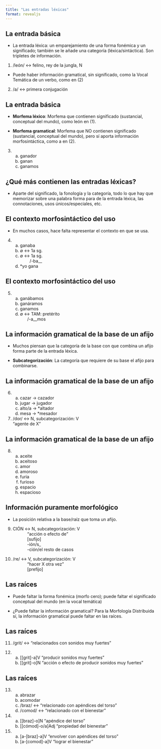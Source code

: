 ```yaml
---
title: "Las entradas léxicas"
format: revealjs
---
```


## La entrada básica

- La entrada léxica: un emparejamiento de una forma fonémica y un
significado; también se le añade una categoría (léxica/sintáctica). Son
tripletes de información.

(1) /león/ &harr; felino, rey de la jungla, 
N

- Puede haber información gramatical, sin significado, como la Vocal
Temática de un verbo, como en (2)

(2) /a/ &harr; primera conjugación

## La entrada básica

- **Morfema léxico**: Morfema que contienen significado (sustancial,
conceptual del mundo), como león en (1).

- **Morfema gramatical**: Morfema que NO contienen significado
(sustancial, conceptual del mundo), pero sí aporta información
morfosintáctica, como a en (2).

(3) a. ganador
    b. ganan
    c. ganamos
    
## ¿Qué más contienen las entradas léxicas?

- Aparte del significado, la fonología y la categoría, todo lo que hay que memorizar sobre una palabra forma para de la entrada léxica, las
connotaciones, usos únicos/especiales, etc.

## El contexto morfosintáctico del uso

- En muchos casos, hace falta representar el contexto en que se usa.

(4) a. ganaba
    b. ∅ &harr; 1a sg.
    c. ∅ &harr; 1a sg.\
&nbsp; &nbsp; &nbsp; &nbsp;&nbsp;/-ba__
    d. *yo gana
    
## El contexto morfosintáctico del uso
    
(5) a. ganábamos
    b. ganáramos
    c. ganamos
    d. ∅ &harr; TAM: pretérito \
    &nbsp; &nbsp; &nbsp; /-a__mos
    
## La información gramatical de la base de un afijo

- Muchos piensan que la categoría de la base con que combina un afijo
forma parte de la entrada léxica.

- **Subcategorización**: La categoría que requiere de su base el afijo para combinarse.

## La información gramatical de la base de un afijo

(6) a. cazar &rarr; cazador
    b. jugar &rarr; jugador
    c. alto/a &rarr; *altador
    d. mesa &rarr; *mesador
    
(7) /dor/ &harr; N, subcategorización: V \
"agente de X"

## La información gramatical de la base de un afijo

(8) a. aceite
    b. aceitoso
    c. amor
    d. amoroso
    e. furia
    f. furioso
    g. espacio
    h. espacioso
    
## Información puramente morfológico

- La posición relativa a la base/raíz que toma un afijo.

(9) CIÓN &harr; N, subcategorización: V\
&nbsp; &nbsp; &nbsp; &nbsp; &nbsp; &nbsp; "acción o efecto de"\
&nbsp; &nbsp; &nbsp; &nbsp; &nbsp; &nbsp; [sufijo]\
&nbsp; &nbsp; &nbsp; &nbsp; &nbsp; &nbsp; -ión/s_ \
&nbsp; &nbsp; &nbsp; &nbsp; &nbsp; &nbsp; -ción/el resto de casos

(10) /re/ &harr; V, subcategorización: V\
&nbsp; &nbsp; &nbsp; &nbsp; &nbsp; &nbsp; "hacer X otra vez"\
&nbsp; &nbsp; &nbsp; &nbsp; &nbsp; &nbsp; [prefijo]\

## Las raíces

- Puede faltar la forma fonémica (morfo cero); puede faltar el significado
conceptual del mundo (en la vocal temática)

- ¿Puede faltar la información gramatical? Para la Morfología Distribuida
sí, la información gramatical puede faltar en las raíces.

## Las raíces

(11) /grit/ &harr; "relacionados con sonidos muy fuertes"

(12) a. [[grit]-a]V "producir sonidos muy fuertes"
     b. [[grit]-o]N "acción o efecto de producir sonidos muy fuertes"
    
## Las raíces

(13) a. abrazar
     b. acomodar
     c. /braz/ &harr; "relacionado con apéndices del torso"
     d. /comod/ &harr; "relacionado con el bienestar"
     
(14) a. [[braz]-o]N "apéndice del torso"
     b. [[cómod]-o/a]Adj "propiedad del bienestar "

(15) a. [a-[braz]-a]V "envolver con apéndices del torso"
     b. [a-[comod]-a]V "lograr el bienestar"
